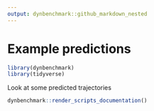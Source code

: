 ```yaml
---
output: dynbenchmark::github_markdown_nested
---
```


# Example predictions

```r
library(dynbenchmark)
library(tidyverse)
```

Look at some predicted trajectories

```r
dynbenchmark::render_scripts_documentation()
```
